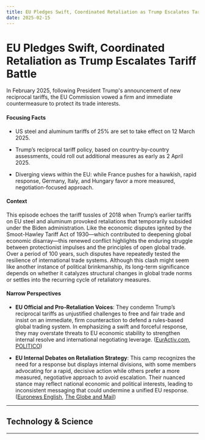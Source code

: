 ```yaml
---
title: EU Pledges Swift, Coordinated Retaliation as Trump Escalates Tariff Battle
date: 2025-02-15
---
```


# EU Pledges Swift, Coordinated Retaliation as Trump Escalates Tariff Battle

In February 2025, following President Trump's announcement of new reciprocal tariffs, the EU Commission vowed a firm and immediate countermeasure to protect its trade interests.

#### Focusing Facts

- US steel and aluminum tariffs of 25% are set to take effect on 12 March 2025.

- Trump’s reciprocal tariff policy, based on country-by-country assessments, could roll out additional measures as early as 2 April 2025.

- Diverging views within the EU: while France pushes for a hawkish, rapid response, Germany, Italy, and Hungary favor a more measured, negotiation-focused approach.

#### Context

This episode echoes the tariff tussles of 2018 when Trump’s earlier tariffs on EU steel and aluminum provoked retaliations that temporarily subsided under the Biden administration. Like the economic disputes ignited by the Smoot-Hawley Tariff Act of 1930—which contributed to deepening global economic disarray—this renewed conflict highlights the enduring struggle between protectionist impulses and the principles of open global trade. Over a period of 100 years, such disputes have repeatedly tested the resilience of international trade systems. Although this clash might seem like another instance of political brinkmanship, its long-term significance depends on whether it catalyzes structural changes in global trade norms or settles into the recurring cycle of retaliatory measures.

#### Narrow Perspectives

- **EU Official and Pro-Retaliation Voices**: They condemn Trump’s reciprocal tariffs as unjustified challenges to free and fair trade and insist on an immediate, firm counteraction to defend a rules-based global trading system. In emphasizing a swift and forceful response, they may overstate threats to EU economic stability to strengthen internal resolve and international negotiating leverage. ([EurActiv.com](https://www.euractiv.com/section/economy-jobs/news/eu-pledges-immediate-response-to-trumps-reciprocal-tariffs/), [POLITICO](https://www.politico.eu/article/eu-warns-of-immediate-retaliation-against-trumps-reciprocal-tariffs/))

- **EU Internal Debates on Retaliation Strategy**: This camp recognizes the need for a response but displays internal divisions, with some members advocating for a rapid, decisive action while others prefer a more measured, negotiative approach to avoid escalation. Their nuanced stance may reflect national economic and political interests, leading to inconsistent messaging that could undermine a unified EU response. ([Euronews English](https://www.euronews.com/my-europe/2025/02/14/exclusive-france-germany-divided-over-how-to-retaliate-to-trump-tariff-threats), [The Globe and Mail](https://www.theglobeandmail.com/world/article-eu-says-it-will-react-firmly-and-immediately-against-us-reciprocal/))

---

## Technology & Science

---
